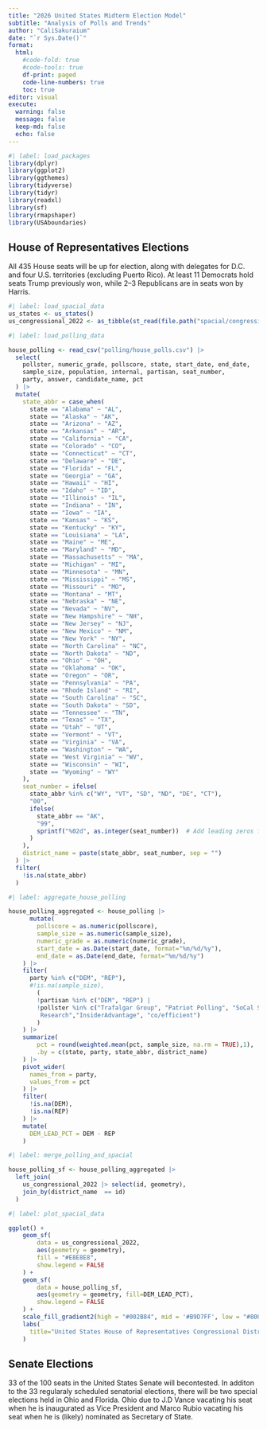```yaml
---
title: "2026 United States Midterm Election Model"
subtitle: "Analysis of Polls and Trends"
author: "CaliSakuraium"
date: "`r Sys.Date()`"
format:
  html:
    #code-fold: true
    #code-tools: true
    df-print: paged
    code-line-numbers: true
    toc: true
editor: visual
execute:
  warning: false
  message: false
  keep-md: false
  echo: false
---
```


```r
#| label: load_packages
library(dplyr)
library(ggplot2)
library(ggthemes)
library(tidyverse)
library(tidyr)
library(readxl)
library(sf)
library(rmapshaper)
library(USAboundaries)
```

## House of Representatives Elections
All 435 House seats will be up for election, along with delegates for D.C. and four U.S. territories (excluding Puerto Rico). At least 11 Democrats hold seats Trump previously won, while 2–3 Republicans are in seats won by Harris.

```r
#| label: load_spacial_data
us_states <- us_states()
us_congressional_2022 <- as_tibble(st_read(file.path("spacial/congressional_districts.shp")))
```

```r
#| label: load_polling_data

house_polling <- read_csv("polling/house_polls.csv") |>
  select(
    pollster, numeric_grade, pollscore, state, start_date, end_date, 
    sample_size, population, internal, partisan, seat_number, 
    party, answer, candidate_name, pct
  ) |>
  mutate(
    state_abbr = case_when( 
      state == "Alabama" ~ "AL", 
      state == "Alaska" ~ "AK", 
      state == "Arizona" ~ "AZ", 
      state == "Arkansas" ~ "AR", 
      state == "California" ~ "CA", 
      state == "Colorado" ~ "CO", 
      state == "Connecticut" ~ "CT", 
      state == "Delaware" ~ "DE", 
      state == "Florida" ~ "FL", 
      state == "Georgia" ~ "GA", 
      state == "Hawaii" ~ "HI", 
      state == "Idaho" ~ "ID", 
      state == "Illinois" ~ "IL", 
      state == "Indiana" ~ "IN", 
      state == "Iowa" ~ "IA", 
      state == "Kansas" ~ "KS", 
      state == "Kentucky" ~ "KY", 
      state == "Louisiana" ~ "LA", 
      state == "Maine" ~ "ME", 
      state == "Maryland" ~ "MD", 
      state == "Massachusetts" ~ "MA", 
      state == "Michigan" ~ "MI", 
      state == "Minnesota" ~ "MN", 
      state == "Mississippi" ~ "MS", 
      state == "Missouri" ~ "MO", 
      state == "Montana" ~ "MT", 
      state == "Nebraska" ~ "NE", 
      state == "Nevada" ~ "NV", 
      state == "New Hampshire" ~ "NH", 
      state == "New Jersey" ~ "NJ", 
      state == "New Mexico" ~ "NM", 
      state == "New York" ~ "NY", 
      state == "North Carolina" ~ "NC", 
      state == "North Dakota" ~ "ND", 
      state == "Ohio" ~ "OH", 
      state == "Oklahoma" ~ "OK", 
      state == "Oregon" ~ "OR", 
      state == "Pennsylvania" ~ "PA", 
      state == "Rhode Island" ~ "RI", 
      state == "South Carolina" ~ "SC", 
      state == "South Dakota" ~ "SD", 
      state == "Tennessee" ~ "TN", 
      state == "Texas" ~ "TX", 
      state == "Utah" ~ "UT", 
      state == "Vermont" ~ "VT", 
      state == "Virginia" ~ "VA", 
      state == "Washington" ~ "WA", 
      state == "West Virginia" ~ "WV", 
      state == "Wisconsin" ~ "WI", 
      state == "Wyoming" ~ "WY"
    ),
    seat_number = ifelse(
      state_abbr %in% c("WY", "VT", "SD", "ND", "DE", "CT"), 
      "00", 
      ifelse(
        state_abbr == "AK", 
        "99", 
        sprintf("%02d", as.integer(seat_number))  # Add leading zeros for numbers < 10
      )
    ),
    district_name = paste(state_abbr, seat_number, sep = "")
  ) |>
  filter(
    !is.na(state_abbr)
  )
```

```r
#| label: aggregate_house_polling

house_polling_aggregated <- house_polling |>
      mutate(
        pollscore = as.numeric(pollscore),
        sample_size = as.numeric(sample_size),
        numeric_grade = as.numeric(numeric_grade),
        start_date = as.Date(start_date, format="%m/%d/%y"),
        end_date = as.Date(end_date, format="%m/%d/%y")
    ) |>
    filter(
      party %in% c("DEM", "REP"),
      #!is.na(sample_size),
        (
        !partisan %in% c("DEM", "REP") |
        !pollster %in% c("Trafalgar Group", "Patriot Polling", "SoCal Strategies", "RMG 
         Research","InsiderAdvantage", "co/efficient")
        )
    ) |> 
    summarize(
        pct = round(weighted.mean(pct, sample_size, na.rm = TRUE),1),
        .by = c(state, party, state_abbr, district_name)
    ) |>
    pivot_wider(
      names_from = party,
      values_from = pct
    ) |>
    filter(
      !is.na(DEM),
      !is.na(REP)
    ) |>
    mutate(
      DEM_LEAD_PCT = DEM - REP
    )
```

```r
#| label: merge_polling_and_spacial

house_polling_sf <- house_polling_aggregated |>
  left_join(
    us_congressional_2022 |> select(id, geometry),
    join_by(district_name  == id)
  )
```

```r
#| label: plot_spacial_data

ggplot() +
    geom_sf(
        data = us_congressional_2022,
        aes(geometry = geometry),
        fill = "#E8E8E8",
        show.legend = FALSE
    ) +
    geom_sf(
        data = house_polling_sf,
        aes(geometry = geometry, fill=DEM_LEAD_PCT),
        show.legend = FALSE
    ) +
    scale_fill_gradient2(high = "#002B84", mid = '#B9D7FF', low = "#800000", midpoint = 0) +
    labs(
      title="United States House of Representatives Congressional District Map"
    )
```

## Senate Elections
33 of the 100 seats in the United States Senate will becontested. In additon to the 33 regularaly scheduled senatorial elections, there will be two special elections held in Ohio and Florida. Ohio due to J.D Vance vacating his seat when he is inaugurated as Vice President and Marco Rubio vacating his seat when he is (likely) nominated as Secretary of State.